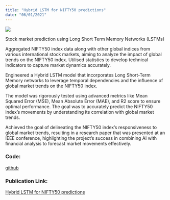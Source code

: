 ```yaml
---
title: "Hybrid LSTM for NIFTY50 predictions"
date: "06/01/2021"
---
```

::: {layout="[30,70]"}

![](../../images/hybrid_lstm.webp)

Stock market prediction using Long Short Term Memory Networks (LSTMs)

:::

Aggregated NIFTY50 index data along with other global indices from various international stock markets, aiming to analyze the impact of global trends on the NIFTY50 index. Utilised statistics to develop technical indicators to capture market dynamics accurately.

Engineered a Hybrid LSTM model that incorporates Long Short-Term Memory networks to leverage temporal dependencies and the influence of global market trends on the NIFTY50 index.

The model was rigorously tested using advanced metrics like Mean Squared Error (MSE), Mean Absolute Error (MAE), and R2 score to ensure optimal performance. The goal was to accurately predict the NIFTY50 index's movements by understanding its correlation with global market trends.

Achieved the goal of delineating the NIFTY50 index's responsiveness to global market trends, resulting in a research paper that was presented at an IEEE conference, highlighting the project's success in combining AI with financial analysis to forecast market movements effectively.

### Code:
[github](https://github.com/vinayakkgarg/HybridLSTM_For_NIFTY_predictions){target="_blank"}

### Publication Link:
[Hybrid LSTM for NIFTY50 predictions](https://ieeexplore.ieee.org/document/9579732){target="_blank"}